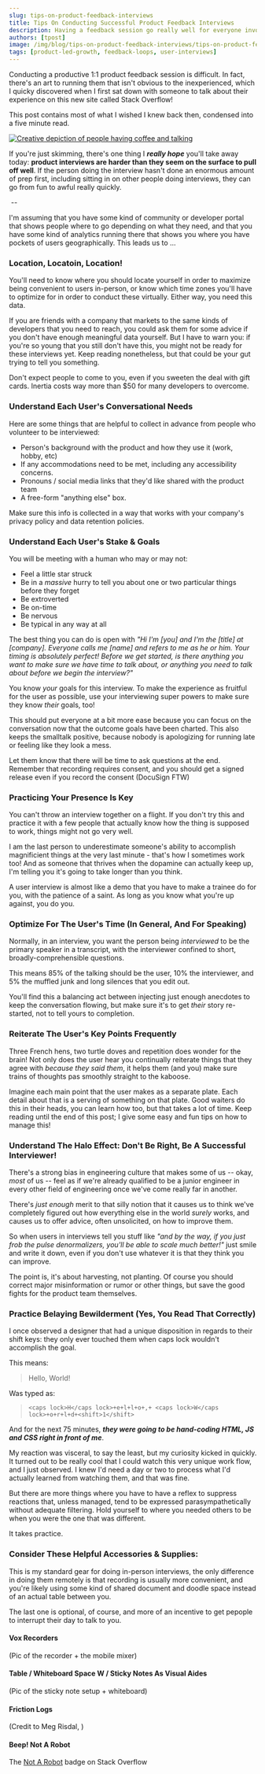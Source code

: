 ```yaml
---
slug: tips-on-product-feedback-interviews
title: Tips On Conducting Successful Product Feedback Interviews
description: Having a feedback session go really well for everyone involved is a lot of lifting. I've conducted many product interviews and put my experience together in a short primer for you!
authors: [tpost]
image: /img/blog/tips-on-product-feedback-interviews/tips-on-product-feedback-interviews-og.png
tags: [product-led-growth, feedback-loops, user-interviews]
---
```


Conducting a productive 1:1 product feedback session is difficult. In fact, there's 
an art to running them that isn't obvious to the inexperienced, which I quicky discovered 
when I first sat down with someone to talk about their experience on this new site called 
Stack Overflow! 

This post contains most of what I wished I knew back then, condensed into a five minute 
read.

<a href="/blog/tips-on-product-feedback-interviews/#more">
    <img 
        src="/img/blog/tips-on-product-feedback-interviews/tips-on-product-feedback-interviews-og.png" 
        className="blogImage" 
        title="How we imagine user interviews when we plan them. Reality remains unaccountable to our expectations."
        alt="Creative depiction of people having coffee and talking"    
    />
</a>

If you're just skimming, there's one thing I ***really hope*** you'll take away today: 
**product interviews are harder than they seem on the surface to pull off well**. If the person
doing the interview hasn't done an enormous amount of prep first, including sitting in on other 
people doing interviews, they can go from fun to awful really quickly. 

<!--truncate-->

<p class="margin-top--md margin-bottom--md"><a id="more">&nbsp;</a>--</p>

I'm assuming that you have some kind of community or developer portal that shows people where to 
go depending on what they need, and that you have some kind of analytics running there that shows 
you where you have pockets of users geographically. This leads us to ...

### Location, Locatoin, Location!

You'll need to know where you should locate yourself in order to maximize being convenient to 
users in-person, or know which time zones you'll have to optimize for in order to conduct these 
virtually. Either way, you need this data.

If you are friends with a company that markets to the same kinds of developers that you need to 
reach, you could ask them for some advice if you don't have enough meaningful data yourself. But 
I have to warn you: if you're so young that you still don't have this, you might not be ready for 
these interviews yet. Keep reading nonetheless, but that could be your gut trying to tell you 
something. 

Don't expect people to come to you, even if you sweeten the deal with gift cards. Inertia costs
way more than $50 for many developers to overcome. 

### Understand Each User's Conversational Needs

Here are some things that are helpful to collect in advance from people who volunteer to be
interviewed:

 - Person's background with the product and how they use it (work, hobby, etc)
 - If any accommodations need to be met, including any accessibility concerns. 
 - Pronouns / social media links that they'd like shared with the product team
 - A free-form "anything else" box.

Make sure this info is collected in a way that works with your company's privacy policy and 
data retention policies.

### Understand Each User's Stake & Goals

You will be meeting with a human who may or may not:

 - Feel a little star struck
 - Be in a *massive* hurry to tell you about one or two particular things before they forget
 - Be extroverted
 - Be on-time
 - Be nervous
 - Be typical in any way at all 

The best thing you can do is open with *"Hi I'm [you] and I'm the [title] at [company]. Everyone calls 
me [name] and refers to me as he or him. Your timing is absolutely perfect! Before we get started, is 
there anything you want to make sure we have time to talk about, or anything you need to talk about 
before we begin the interview?"*

You know *your* goals for this interview. To make the experience as fruitful for the user as possible, 
use your interviewing super powers to make sure they know *their* goals, too!

This should put everyone at a bit more ease because you can focus on the conversation now that the 
outcome goals have been charted. This also keeps the smalltalk positive, because nobody is apologizing 
for running late or feeling like they look a mess. 

Let them know that there will be time to ask questions at the end. Remember that recording requires
consent, and you should get a signed release even if you record the consent (DocuSign FTW)

### Practicing Your Presence Is Key

You can't throw an interview together on a flight. If you don't try this and practice
it with a few people that actually know how the thing is supposed to work, things might 
not go very well. 

I am the last person to underestimate someone's ability to accomplish magnificient things 
at the very last minute - that's how I sometimes work too! And as someone that thrives when 
the dopamine can actually keep up, I'm telling you it's going to take longer than you think.

A user interview is almost like a demo that you have to make a trainee do for you, with the 
patience of a saint. As long as you know what you're up against, you do you. 

### Optimize For The User's Time (In General, And For Speaking)

Normally, in an interview, you want the person being *interviewed* to be the primary 
speaker in a transcript, with the interviewer confined to short, broadly-comprehensible questions.

This means 85% of the talking should be the user, 10% the interviewer, and 5% the muffled junk 
and long silences that you edit out.

You'll find this a balancing act between injecting just enough anecdotes to keep the conversation 
flowing, but make sure it's to get _their_ story re-started, not to tell yours to completion.

### Reiterate The User's Key Points Frequently

Three French hens, two turtle doves and repetition does wonder for the brain! Not only does the 
user hear you continually reiterate things that they agree with _because they said them_, it helps 
them (and you) make sure trains of thoughts pas smoothly straight to the kaboose. 

Imagine each main point that the user makes as a separate plate. Each detail about that is a serving
of something on that plate. Good waiters do this in their heads, you can learn how too, but that takes
a lot of time. Keep reading until the end of this post; I give some easy and fun tips on how to manage
this!

### Understand The Halo Effect: Don't Be Right, Be A Successful Interviewer!

There's a strong bias in engineering culture that makes some of us -- okay, *most* of us --
feel as if we're already qualified to be a junior engineer in every other field of engineering 
once we've come really far in another.

There's _just enough_ merit to that silly notion that it causes us to think we've completely 
figured out how everything else in the world _surely_ works, and causes us to offer advice, often 
unsolicited, on how to improve them.

So when users in interviews tell you stuff like _"and by the way, if you just frob the pulse denormalizers, 
you'll be able to scale much better!"_ just smile and write it down, even if you don't use whatever
it is that they think you can improve. 

The point is, it's about harvesting, not planting. Of course you should correct major misinformation or 
rumor or other things, but save the good fights for the product team themselves.

### Practice Belaying Bewilderment (Yes, You Read That Correctly)

I once observed a designer that had a unique disposition in regards to their shift keys: they only
ever touched them when caps lock wouldn't accomplish the goal. 

This means:

> Hello, World!

Was typed as:

> `<caps lock>H</caps lock>+e+l+l+o+,+ <caps lock>W</caps lock>+o+r+l+d+<shift>1</shift>`

And for the next 75 minutes, ***they were going to be hand-coding HTML, JS and CSS right in front 
of me***. 

My reaction was visceral, to say the least, but my curiosity kicked in quickly. It turned out 
to be really cool that I could watch this very unique work flow, and I just observed. I knew 
I'd need a day or two to process what I'd actually learned from watching them, and that was fine.

But there are more things where you have to have a reflex to suppress reactions that, unless managed,
tend to be expressed parasympathetically without adequate filtering. Hold yourself to where you needed 
others to be when you were the one that was different.

It takes practice. 

### Consider These Helpful Accessories & Supplies: 

This is my standard gear for doing in-person interviews, the only difference in doing them remotely 
is that recording is usually more convenient, and you're likely using some kind of shared document 
and doodle space instead of an actual table between you. 

The last one is optional, of course, and more of an incentive to get pepople to interrupt their day 
to talk to you.

#### Vox Recorders

 (Pic of the recorder + the mobile mixer)

#### Table / Whiteboard Space W / Sticky Notes As Visual Aides

 (Pic of the sticky note setup + whiteboard)

#### Friction Logs

 (Credit to Meg Risdal, )

#### Beep! Not A Robot

The [Not A Robot](#) badge on Stack Overflow


